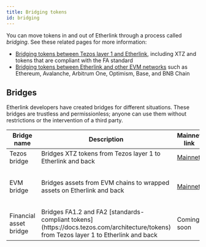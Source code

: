 ```yaml
---
title: Bridging tokens
id: bridging
---
```


You can move tokens in and out of Etherlink through a process called _bridging_.
See these related pages for more information:

- [Bridging tokens between Tezos layer 1 and Etherlink](/bridging/bridging-tezos), including XTZ and tokens that are compliant with the FA standard
- [Bridging tokens between Etherlink and other EVM networks](/bridging/bridging-evm) such as Ethereum, Avalanche, Arbitrum One, Optimism, Base, and BNB Chain

## Bridges

Etherlink developers have created bridges for different situations.
These bridges are trustless and permissionless; anyone can use them without restrictions or the intervention of a third party.

<div class="customTableContainerWrapper">
<table class="customTableContainer">
  <thead>
    <tr>
      <th>Bridge name</th>
      <th>Description</th>
      <th>Mainnet link</th>
      <th>Testnet link</th>
    </tr>
  </thead>
  <tbody>
    <tr>
      <td>Tezos bridge</td>
      <td>Bridges XTZ tokens from Tezos layer 1 to Etherlink and back</td>
      <td><a href="https://www.etherlinkbridge.com/tezos-bridge" target="_blank" rel="noopener noreferrer">Mainnet</a></td>
      <td><a href="https://testnet.bridge.etherlink.com/" target="_blank" rel="noopener noreferrer">Testnet</a></td>
    </tr>
    <tr>
      <td>EVM bridge</td>
      <td>Bridges assets from EVM chains to wrapped assets on Etherlink and back</td>
      <td><a href="https://www.etherlinkbridge.com/bridge" target="_blank" rel="noopener noreferrer">Mainnet</a></td>
      <td>Not available on Etherlink Testnet</td>
    </tr>
    <tr>
      <td>Financial asset bridge</td>
      <td>Bridges FA1.2 and FA2 [standards-compliant tokens](https://docs.tezos.com/architecture/tokens) from Tezos layer 1 to Etherlink and back</td>
      <td>Coming soon</td>
      <td>Coming soon</td>
    </tr>
  </tbody>
</table>
</div>
